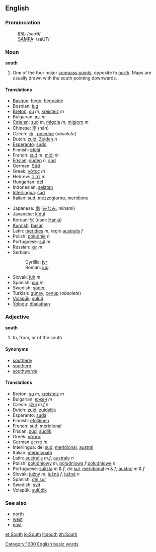 ==English==
===Pronunciation===
:[[International Phonetic Alphabet|IPA]]: /saʊθ/
:[[SAMPA]]: /saUT/

===Noun===
'''south'''

# One of the four major [[compass point]]s, opposite to [[north]]. Maps are usually drawn with the south pointing downwards.

====Translations====

{{top}}
*[[Basque]]: [[hego]], [[hegoalde]]
*Bosnian: [[jug#Bosnian|jug]] {{m}}
*[[Breton]]: [[su]] ''m'', [[kreisteiz]] ''m''
*Bulgarian: [[юг]] ''m''
*[[Catalan]]: [[sud]] ''m'', [[migdia]] ''m'', [[migjorn]] ''m''
*Chinese: [[南]] (nán)
*Czech: [[jih]] {{m}}, [[poledne]] {{n}} (''obsolete'')
*Dutch: [[zuid]], [[Zuiden]] ''n''
*[[Esperanto]]: [[sudo]]
*Finnish: [[etelä]]
*French: [[sud]] ''m'', [[midi]] ''m''
*[[Frisian]]: [[suden]] ''n'', [[súd]]
*German: [[Süd]]
*Greek: [[νότος]] ''m''
*Hebrew: [[דרום]] ''m''
*Hungarian: [[dél]]
*Indonesian: [[selatan]]
*[[Interlingua]]: [[sud]]
*Italian: [[sud]], [[mezzogiorno]], [[meridione]]
{{mid}}
*Japanese: [[南]] ([[みなみ]], minami)
*Javanese: [[kidul]]
*Korean: [[남]] (nam: [[Hanja]])
*[[Kurdish]]: [[başûr]]
*Latin: [[meridies]] ''m'', regio [[australis]] ''f''
*Polish: [[południe]] ''n''
*Portuguese: [[sul]] ''m''
*Russian: [[юг]] ''m''
*Serbian:
*:Cyrillic: [[југ#Serbian|југ]] {{m}}
*:Roman: [[jug#Serbian|jug]] {{m}}
*Slovak: [[juh]] ''m''
*Spanish: [[sur]] ''m''
*Swedish: [[söder]]
*Turkish: [[güney]], [[cenup]] (''obsolete'')
*[[Volapük]]: [[sulüd]]
*[[Yolngu]]: [[dhalathaŋ]]
{{bottom}}

===Adjective===
'''south'''
# to, from, or of the south

====Synonyms====
*[[southerly]]
*[[southern]]
*[[southwards]]

====Translations====
*Breton: [[su]] ''m'', [[kreisteiz]] ''m''
*Bulgarian: [[южен]] ''m''
*Czech: [[jižní]] ''m,f,n''
*Dutch: [[zuid]], [[zuidelijk]]
*Esperanto: [[suda]]
*Finnish: [[eteläinen]]
*French: [[sud]], [[méridional]]
*Frisian: [[súd]], [[súdlik]]
*Greek: [[νότιος]] 
*German [[סדרום]] ''m''
*Interlingua: del [[sud]], [[meridional]], [[austral]]
*Italian: [[meridionale]]
*Latin: [[australis]] ''m,f'', [[australe]] ''n''
*Polish: [[południowy]] ''m'', [[południowa]] ''f'' [[południowe]] ''n''
*Portuguese: [[sulista]] ''m'' & ''f'', do [[sul]], [[meridional]] ''m'' & ''f'', [[austral]] ''m'' & ''f''
*Slovak: [[južný]] ''m'', [[južná]] ''f'', [[južné]] ''n''
*Spanish: [[del sur]]
*Swedish: [[syd]]
*Volapük: [[sulüdik]]

===See also===
*[[north]]
*[[west]]
*[[east]]

[[Category:1000 English basic words]]

[[et:South]]
[[io:South]]
[[it:south]]
[[zh:South]]